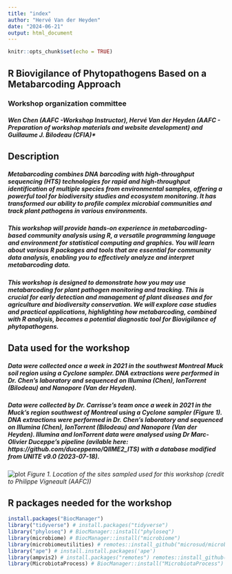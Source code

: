 ```yaml
---
title: "index"
author: "Hervé Van der Heyden"
date: "2024-06-21"
output: html_document
---
```


```r
knitr::opts_chunk$set(echo = TRUE)
```

## R Biovigilance of Phytopathogens Based on a Metabarcoding Approach

### Workshop organization committee
##### Wen Chen (AAFC -Workshop Instructor), Hervé Van der Heyden (AAFC - Preparation of workshop materials and website development) and Guillaume J. Bilodeau (CFIA)*

## Description 
##### Metabarcoding combines DNA barcoding with high-throughput sequencing (HTS) technologies for rapid and high-throughput identification of multiple species from environmental samples, offering a powerful tool for biodiversity studies and ecosystem monitoring. It has transformed our ability to profile complex microbial communities and track plant pathogens in various environments. 

##### This workshop will provide hands-on experience in metabarcoding-based community analysis using R, a versatile programming language and environment for statistical computing and graphics. You will learn about various R packages and tools that are essential for community data analysis, enabling you to effectively analyze and interpret metabarcoding data. 

##### This workshop is designed to demonstrate how you may use metabarcoding for plant pathogen monitoring and tracking. This is crucial for early detection and management of plant diseases and for agriculture and biodiversity conservation. We will explore case studies and practical applications, highlighting how metabarcoding, combined with R analysis, becomes a potential diagnostic tool for Biovigilance of phytopathogens.

## Data used for the workshop  
##### Data were collected once a week in 2021 in the southwest Montreal Muck soil region using a Cyclone sampler. DNA extractions were performed in Dr. Chen's laboratory and sequenced on Illumina (Chen), IonTorrent (Bilodeau) and Nanopore (Van der Heyden).

##### Data were collected by Dr. Carrisse's team once a week in 2021 in the Muck's region southwest of Montreal using a Cyclone sampler (Figure 1). DNA extractions were performed in Dr. Chen's laboratory and sequenced on Illumina (Chen), IonTorrent (Bilodeau) and Nanopore (Van der Heyden). Illumina and IonTorrent data were analysed using Dr Marc-Olivier Duceppe's pipeline (avilable here: https://github.com/duceppemo/QIIME2_ITS) with a database modified from UNITE v9.0 (2023-07-18). 

![plot](https://github.com/hvanderheyden/Plant_Canada_2024_workshop/blob/main/4_Figures/presentation1.jpg)
*Figure 1. Location of the sites sampled used for this workshop (credit to Philippe Vigneault (AAFC))*

## R packages needed for the workshop  
```r
install.packages("BiocManager")
library("tidyverse") # install.packages("tidyverse")
library("phyloseq") # BiocManager::install("phyloseq")
library(microbiome) # BiocManager::install("microbiome")
library(microbiomeutilities) # remotes::install_github("microsud/microbiomeutilities")
library("ape") # install.install.packages('ape')
library(ampvis2) # install.packages("remotes") remotes::install_github("kasperskytte/ampvis2", Ncpus = 6)
library(MicrobiotaProcess) # BiocManager::install("MicrobiotaProcess")
``` 